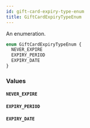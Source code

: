```yaml
---
id: gift-card-expiry-type-enum
title: GiftCardExpiryTypeEnum
---
```


An enumeration.

```graphql
enum GiftCardExpiryTypeEnum {
  NEVER_EXPIRE
  EXPIRY_PERIOD
  EXPIRY_DATE
}
```

### Values

#### `NEVER_EXPIRE`

#### `EXPIRY_PERIOD`

#### `EXPIRY_DATE`
